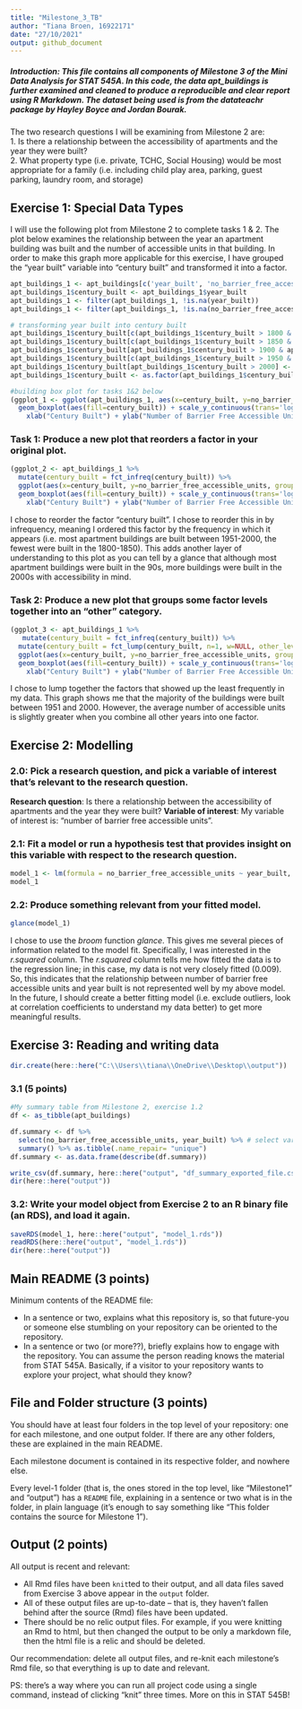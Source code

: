 ```yaml
---
title: "Milestone_3_TB"
author: "Tiana Broen, 16922171"
date: "27/10/2021"
output: github_document
---
```


##### Introduction: This file contains all components of Milestone 3 of the Mini Data Analysis for STAT 545A. In this code, the data *apt_buildings* is further examined and cleaned to produce a reproducible and clear report using R Markdown. The dataset being used is from the *datateachr* package by Hayley Boyce and Jordan Bourak.

The two research questions I will be examining from Milestone 2 are:  
1. Is there a relationship between the accessibility of apartments and the year they were built?  
2. What property type (i.e. private, TCHC, Social Housing) would be most appropriate for a family (i.e. including child play area, parking, guest parking, laundry room, and storage)

## Exercise 1: Special Data Types

I will use the following plot from Milestone 2 to complete tasks 1 & 2. The plot below examines the relationship between the year an apartment building was built and the number of accessible units in that building. In order to make this graph more applicable for this exercise, I have grouped the "year built" variable into "century built" and transformed it into a factor.
```r
apt_buildings_1 <- apt_buildings[c('year_built', 'no_barrier_free_accessible_units')] #new dataframe with only the variables I need for this exercise
apt_buildings_1$century_built <- apt_buildings_1$year_built
apt_buildings_1 <- filter(apt_buildings_1, !is.na(year_built))
apt_buildings_1 <- filter(apt_buildings_1, !is.na(no_barrier_free_accessible_units))

# transforming year built into century built
apt_buildings_1$century_built[c(apt_buildings_1$century_built > 1800 & apt_buildings_1$century_built <= 1850)] <- "1800-1850"
apt_buildings_1$century_built[c(apt_buildings_1$century_built > 1850 & apt_buildings_1$century_built <= 1900)] <- "1851-1900"
apt_buildings_1$century_built[apt_buildings_1$century_built > 1900 & apt_buildings_1$century_built <= 1950] <- "1901-1950"
apt_buildings_1$century_built[c(apt_buildings_1$century_built > 1950 & apt_buildings_1$century_built <= 2000)] <- "1951-2000"
apt_buildings_1$century_built[apt_buildings_1$century_built > 2000] <- "2000+"
apt_buildings_1$century_built <- as.factor(apt_buildings_1$century_built)

#building box plot for tasks 1&2 below
(ggplot_1 <- ggplot(apt_buildings_1, aes(x=century_built, y=no_barrier_free_accessible_units, group=century_built)) +
  geom_boxplot(aes(fill=century_built)) + scale_y_continuous(trans='log10') +
    xlab("Century Built") + ylab("Number of Barrier Free Accessible Units") + labs(fill="Century Built"))
```

### Task 1: Produce a new plot that reorders a factor in your original plot.
```r
(ggplot_2 <- apt_buildings_1 %>%
  mutate(century_built = fct_infreq(century_built)) %>%
  ggplot(aes(x=century_built, y=no_barrier_free_accessible_units, group=century_built)) +
  geom_boxplot(aes(fill=century_built)) + scale_y_continuous(trans='log10') +
    xlab("Century Built") + ylab("Number of Barrier Free Accessible Units") + labs(fill="Century Built"))
```
I chose to reorder the factor "century built". I chose to reorder this in by infrequency, meaning I ordered this factor by the frequency in which it appears (i.e. most apartment buildings are built between 1951-2000, the fewest were built in the 1800-1850). This adds another layer of understanding to this plot as you can tell by a glance that although most apartment buildings were built in the 90s, more buildings were built in the 2000s with accessibility in mind.

### Task 2: Produce a new plot that groups some factor levels together into an "other" category.
```r
(ggplot_3 <- apt_buildings_1 %>%
   mutate(century_built = fct_infreq(century_built)) %>%
  mutate(century_built = fct_lump(century_built, n=1, w=NULL, other_level = "Other", ties.method = "min")) %>%
  ggplot(aes(x=century_built, y=no_barrier_free_accessible_units, group=century_built)) +
  geom_boxplot(aes(fill=century_built)) + scale_y_continuous(trans='log10') +
    xlab("Century Built") + ylab("Number of Barrier Free Accessible Units") + labs(fill="Century Built"))
```
 I chose to lump together the factors that showed up the least frequently in my data. This graph shows me that the majority of the buildings were built between 1951 and 2000. However, the average number of accessible units is slightly greater when you combine all other years into one factor.
 
## Exercise 2: Modelling

### 2.0: Pick a research question, and pick a variable of interest that's relevant to the research question.
**Research question**: Is there a relationship between the accessibility of apartments and the year they were built? 
**Variable of interest**: My variable of interest is: "number of barrier free accessible units".

### 2.1: Fit a model or run a hypothesis test that provides insight on this variable with respect to the research question. 
```r
model_1 <- lm(formula = no_barrier_free_accessible_units ~ year_built, data = apt_buildings)
model_1
```
### 2.2: Produce something relevant from your fitted model.

```r
glance(model_1)
```
I chose to use the *broom* function *glance*. This gives me several pieces of information related to the model fit. Specifically, I was interested in the *r.squared* column. The *r.squared* column tells me how fitted the data is to the regression line; in this case, my data is not very closely fitted (0.009). So, this indicates that the relationship between number of barrier free accessible units and year built is not represented well by my above model. In the future, I should create a better fitting model (i.e. exclude outliers, look at correlation coefficients to understand my data better) to get more meaningful results.

## Exercise 3: Reading and writing data
```r
dir.create(here::here("C:\\Users\\tiana\\OneDrive\\Desktop\\output"))
```

### 3.1 (5 points)
```r
#My summary table from Milestone 2, exercise 1.2
df <- as_tibble(apt_buildings)

df.summary <- df %>%
  select(no_barrier_free_accessible_units, year_built) %>% # select variables to summarise
  summary() %>% as.tibble(.name_repair= "unique")
df.summary <- as.data.frame(describe(df.summary))

write_csv(df.summary, here::here("output", "df_summary_exported_file.csv"))
dir(here::here("output"))
```

### 3.2: Write your model object from Exercise 2 to an R binary file (an RDS), and load it again.
```r
saveRDS(model_1, here::here("output", "model_1.rds"))
readRDS(here::here("output", "model_1.rds"))
dir(here::here("output"))
```
## Main README (3 points)
Minimum contents of the README file:

- In a sentence or two, explains what this repository is, so that future-you or someone else stumbling on your repository can be oriented to the repository.
- In a sentence or two (or more??), briefly explains how to engage with the repository. You can assume the person reading knows the material from STAT 545A. Basically, if a visitor to your repository wants to explore your project, what should they know?

## File and Folder structure (3 points)

You should have at least four folders in the top level of your repository: one for each milestone, and one output folder. If there are any other folders, these are explained in the main README.

Each milestone document is contained in its respective folder, and nowhere else. 

Every level-1 folder (that is, the ones stored in the top level, like "Milestone1" and "output") has a `README` file, explaining in a sentence or two what is in the folder, in plain language (it's enough to say something like "This folder contains the source for Milestone 1").

## Output (2 points)

All output is recent and relevant: 

- All Rmd files have been `knit`ted to their output, and all data files saved from Exercise 3 above appear in the `output` folder. 
- All of these output files are up-to-date -- that is, they haven't fallen behind after the source (Rmd) files have been updated.
- There should be no relic output files. For example, if you were knitting an Rmd to html, but then changed the output to be only a markdown file, then the html file is a relic and should be deleted. 

Our recommendation: delete all output files, and re-knit each milestone's Rmd file, so that everything is up to date and relevant. 

PS: there's a way where you can run all project code using a single command, instead of clicking "knit" three times. More on this in STAT 545B!